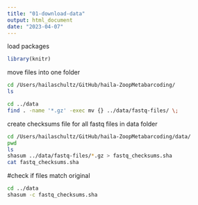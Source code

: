 ```yaml
---
title: "01-download-data"
output: html_document
date: "2023-04-07"
---
```

load packages
```r
library(knitr)
```


move files into one folder
```bash
cd /Users/hailaschultz/GitHub/haila-ZoopMetabarcoding/
ls
```

```bash
cd ../data
find . -name '*.gz' -exec mv {} ../data/fastq-files/ \;
```


create checksums file for all fastq files in data folder
```bash
cd /Users/hailaschultz/GitHub/haila-ZoopMetabarcoding/data/
pwd
ls
shasum ../data/fastq-files/*.gz > fastq_checksums.sha
cat fastq_checksums.sha
```

#check if files match original
```bash
cd ../data
shasum -c fastq_checksums.sha
```



